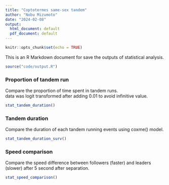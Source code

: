 ```yaml
---
title: "Coptotermes same-sex tandem"
author: "Nobu Mizumoto"
date: "2024-02-08"
output:
  html_document: default
  pdf_document: default
---
```


```r
knitr::opts_chunk$set(echo = TRUE)
```

This is an R Markdown document for save the outputs of statistical analysis.

```r
source("code/output.R")
```

### Proportion of tandem run
Compare the proportion of time spent in tandem runs.  
data was logit transformed after adding 0.01 to avoid infinitive value.  
```r
stat_tandem_duration()
```

### Tandem duration
Compare the duration of each tandem running events using coxme() model.  
```r
stat_tandem_duration_surv()
```

### Speed comparison
Compare the speed difference between followers (faster) and leaders (slower) after 5 second after separation.  
```r
stat_speed_comparison()
```

